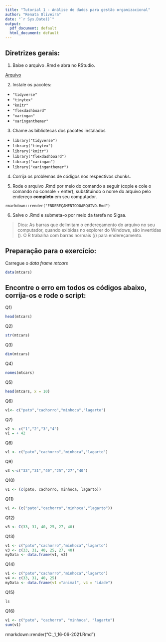 ```yaml
---
title: "Tutorial 1 - Análise de dados para gestão organizacional"
author: "Renata Oliveira"
date: "`r Sys.Date()`"
output:
  pdf_document: default
  html_document: default
---
```


## Diretrizes gerais:

1. Baixe o arquivo .Rmd e abra no RStudio. 

[Arquivo](https://www.dropbox.com/s/4s4ofaosi8svi4w/tutorial1.Rmd?dl=0)

2. Instale os pacotes: 
  - `"tidyverse"`
  - `"tinytex"`
  - `"knitr"`
  - `"flexdashboard"`
  - `"xaringan"`
  - `"xaringanthemer"`
  
3. Chame as bibliotecas dos pacotes instalados
  - `library("tidyverse")`
  - `library("tinytex")`
  - `library("knitr")`
  - `library("flexdashboard")`
  - `library("xaringan")`
  - `library("xaringanthemer")`

4. Corrija os problemas de códigos nos respectivos chunks. 

5. Rode o arquivo .Rmd por meio do comando a seguir (copie e cole o comando no console + enter), substituindo o nome do arquivo pelo endereço **completo** em seu computador. 

`rmarkdown::render("ENDEREÇAMENTODOARQUIVO.Rmd")`

6. Salve o .Rmd e submeta-o por meio da tarefa no Sigaa. 

> Dica: As barras que delimitam o endereçamento do arquivo no seu computador, quando exibidas no explorer do Windows, são invertidas (\). O R trabalha com barras normais (/) para endereçamento. 

## Preparação para o exercício:

Carregue o *data frame* *mtcars*

```r
data(mtcars)
```

## Encontre o erro em todos os códigos abaixo, corrija-os e rode o script:

Q1)

```r
head(mtcars)
```

Q2)

```r
str(mtcars)
```

Q3)

```r
dim(mtcars)
```

Q4)

```r
nomes(mtcars)
```

Q5)

```r
head(mtcars, x = 10)
```

Q6)

```r
v1<- c("pato","cachorro","minhoca","lagarto")
```

Q7)

```r
v2 <- c("1","2","3","4")
v1 = + 42
```

Q8)

```r
v1 <- c("pato","cachorro","minhoca","lagarto")
```

Q9)

```r
v3 <-c("33","31","40","25","27","40")
```

Q10)

```r
v1 <- (c(pato, cachorro, minhoca, lagarto))
```

Q11)

```r
v1 <- (c("pato","cachorro","minhoca","lagarto"))
```

Q12)

```r
v3 <- C(33, 31, 40, 25, 27, 40)
```

Q13)

```r
v1 <- c("pato","cachorro","minhoca","lagarto")
v3 <- c(33, 31, 40, 25, 27, 40)
myData <- data.frame(v1, v3)
```

Q14)

```r
v1 <- c("pato","cachorro","minhoca","lagarto")
v4 <- c(33, 31, 40, 25)
myData <- data.frame(v1 ="animal", v4 = "idade")
```

Q15)

```r
ls
```

Q16)

```r
v1 <- c("pato", "cachorro", "minhoca", "lagarto")
sum(v1)
```

rmarkdown::render("C:\Users\Claudia\Desktop\OneDrive_1_16-06-2021.Rmd")


